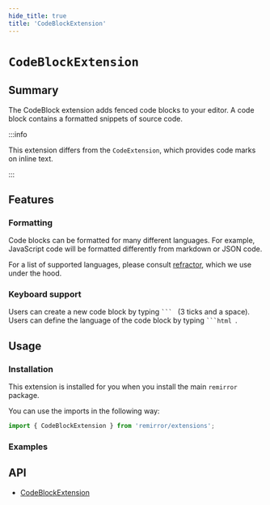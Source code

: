 ```yaml
---
hide_title: true
title: 'CodeBlockExtension'
---
```



# `CodeBlockExtension`

## Summary

The CodeBlock extension adds fenced code blocks to your editor. A code block contains a formatted snippets of source code.

:::info

This extension differs from the `CodeExtension`, which provides code marks on inline text.

:::

## Features

### Formatting

Code blocks can be formatted for many different languages. For example, JavaScript code will be formatted differently from markdown or JSON code.

For a list of supported languages, please consult [refractor](https://github.com/wooorm/refractor/tree/main/lang), which we use under the hood.

### Keyboard support

Users can create a new code block by typing <code>&grave;&grave;&grave;&nbsp;</code> (3 ticks and a space). Users can define the language of the code block by typing <code>&grave;&grave;&grave;html&nbsp;</code>.

## Usage

### Installation

This extension is installed for you when you install the main `remirror` package.

You can use the imports in the following way:

```ts
import { CodeBlockExtension } from 'remirror/extensions';
```

### Examples

<Basic />

## API

- [CodeBlockExtension](../api/extension-code-block)
